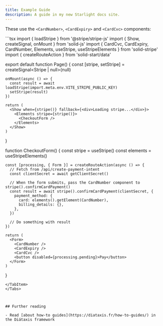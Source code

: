 ```yaml
---
title: Example Guide
description: A guide in my new Starlight docs site.
---
```



These use the `<CardNumber>`, `<CardExpiry>` and `<CardCvc>` components:

<Tabs>
  <TabItem label="Preview">
    <Card>
      <Cardx client:only />
    </Card>
  </TabItem>
  <TabItem label="Code">
  ```tsx
  import { loadStripe } from '@stripe/stripe-js'
  import { Show, createSignal, onMount } from 'solid-js'
  import { CardCvc, CardExpiry, CardNumber, Elements, useStripe, useStripeElements } from 'solid-stripe'
  import { createRouteAction } from 'solid-start/data'

  export default function Page() {
    const [stripe, setStripe] = createSignal<Stripe | null>(null)

    onMount(async () => {
      const result = await loadStripe(import.meta.env.VITE_STRIPE_PUBLIC_KEY)
      setStripe(result)
    })

    return (
      <Show when={stripe()} fallback={<div>Loading stripe...</div>}>
        <Elements stripe={stripe()}>
          <CheckoutForm />
        </Elements>
      </Show>
    )
  }

  function CheckoutForm() {
    const stripe = useStripe()
    const elements = useStripeElements()

    const [processing, { Form }] = createRouteAction(async () => {
      // Fetch from /api/create-payment-intent
      const clientSecret = await getClientSecret()

      // When the form submits, pass the CardNumber component to stripe().confirmCardPayment()
      const result = await stripe().confirmCardPayment(clientSecret, {
        payment_method: {
          card: elements().getElement(CardNumber),
          billing_details: {},
        },
      })

      // Do something with result
    })

    return (
      <Form>
        <CardNumber />
        <CardExpiry />
        <CardCvc />
        <button disabled={processing.pending}>Pay</button>
      </Form>
    )
  }
  ```
  </TabItem>
</Tabs>



## Further reading

- Read [about how-to guides](https://diataxis.fr/how-to-guides/) in the Diátaxis framework
